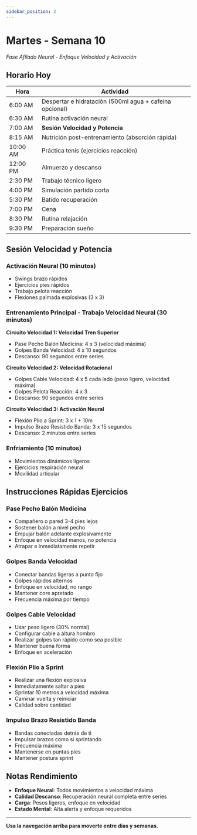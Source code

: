 ```yaml
---
sidebar_position: 2
---
```



<WorkoutNav weekNumber={10} />

# Martes - Semana 10

_Fase Afilado Neural - Enfoque Velocidad y Activación_

## Horario Hoy

| Hora | Actividad |
|------|----------|
| 6:00 AM | Despertar e hidratación (500ml agua + cafeína opcional) |
| 6:30 AM | Rutina activación neural |
| 7:00 AM | **Sesión Velocidad y Potencia** |
| 8:15 AM | Nutrición post-entrenamiento (absorción rápida) |
| 10:00 AM | Práctica tenis (ejercicios reacción) |
| 12:00 PM | Almuerzo y descanso |
| 2:30 PM | Trabajo técnico ligero |
| 4:00 PM | Simulación partido corta |
| 5:30 PM | Batido recuperación |
| 7:00 PM | Cena |
| 8:30 PM | Rutina relajación |
| 9:30 PM | Preparación sueño |

## Sesión Velocidad y Potencia

### Activación Neural (10 minutos)
- Swings brazo rápidos
- Ejercicios pies rápidos
- Trabajo pelota reacción
- Flexiones palmada explosivas (3 x 3)

### Entrenamiento Principal - Trabajo Velocidad Neural (30 minutos)

**Circuito Velocidad 1: Velocidad Tren Superior**
- Pase Pecho Balón Medicina: 4 x 3 (velocidad máxima)
- Golpes Banda Velocidad: 4 x 10 segundos
- Descanso: 90 segundos entre series

**Circuito Velocidad 2: Velocidad Rotacional**
- Golpes Cable Velocidad: 4 x 5 cada lado (peso ligero, velocidad máxima)
- Golpes Pelota Reacción: 4 x 3
- Descanso: 90 segundos entre series

**Circuito Velocidad 3: Activación Neural**
- Flexión Plio a Sprint: 3 x 1 + 10m
- Impulso Brazo Resistido Banda: 3 x 15 segundos
- Descanso: 2 minutos entre series

### Enfriamiento (10 minutos)
- Movimientos dinámicos ligeros
- Ejercicios respiración neural
- Movilidad articular

## Instrucciones Rápidas Ejercicios

### Pase Pecho Balón Medicina
- Compañero o pared 3-4 pies lejos
- Sostener balón a nivel pecho
- Empujar balón adelante explosivamente
- Enfoque en velocidad manos, no potencia
- Atrapar e inmediatamente repetir

### Golpes Banda Velocidad
- Conectar bandas ligeras a punto fijo
- Golpes rápidos alternos
- Enfoque en velocidad, no rango
- Mantener core apretado
- Frecuencia máxima por tiempo

### Golpes Cable Velocidad
- Usar peso ligero (30% normal)
- Configurar cable a altura hombro
- Realizar golpes tan rápido como sea posible
- Mantener buena forma
- Enfoque en aceleración

### Flexión Plio a Sprint
- Realizar una flexión explosiva
- Inmediatamente saltar a pies
- Sprintar 10 metros a velocidad máxima
- Caminar vuelta y reiniciar
- Calidad sobre cantidad

### Impulso Brazo Resistido Banda
- Bandas conectadas detrás de ti
- Impulsar brazos como si sprintando
- Frecuencia máxima
- Mantenerse en puntas pies
- Mantener postura sprint

## Notas Rendimiento
- **Enfoque Neural**: Todos movimientos a velocidad máxima
- **Calidad Descanso**: Recuperación neural completa entre series
- **Carga**: Pesos ligeros, enfoque en velocidad
- **Estado Mental**: Alta alerta y enfoque requeridos

---

**Usa la navegación arriba para moverte entre días y semanas.**